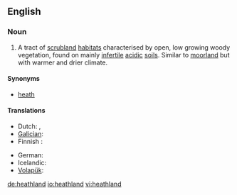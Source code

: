 ==English==

===Noun===
{{en-noun}}
{{wikipedia}}

# A tract of [[scrubland]] [[habitat]]s characterised by open, low growing woody vegetation, found on mainly [[infertile]] [[acidic]] [[soil]]s. Similar to [[moorland]] but with warmer and drier climate.

====Synonyms====
* [[heath]]

====Translations====
{{trans-top|heathland}}
* Dutch: {{t+|nl|heide|c}}, {{t|nl|dopheide|c}} 
* [[Galician]]: {{t+|gl|uceira|f}}
*Finnish : {{t+|fi|nummi}}
{{trans-mid}}
* German: {{t|de|Heideland|n}}
* Icelandic: {{t|is|heiði|f}}
* [[Volapük]]: {{t+|vo|brüyäralän}}
{{trans-bottom}}

[[de:heathland]]
[[io:heathland]]
[[vi:heathland]]